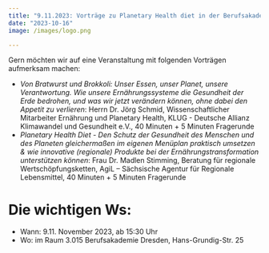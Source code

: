 ```yaml
---
title: "9.11.2023: Vorträge zu Planetary Health diet in der Berufsakademie"
date: "2023-10-16"
image: /images/logo.png

---
```


Gern möchten wir auf eine Veranstaltung mit folgenden Vorträgen aufmerksam machen:

* *Von Bratwurst und Brokkoli: Unser Essen, unser Planet, unsere Verantwortung. Wie unsere Ernährungssysteme die Gesundheit der Erde bedrohen, und was wir jetzt verändern können, ohne dabei den Appetit zu verlieren*: Herrn Dr. Jörg Schmid, Wissenschaftlicher Mitarbeiter Ernährung und Planetary Health, KLUG - Deutsche Allianz Klimawandel und Gesundheit e.V., 40 Minuten + 5 Minuten Fragerunde
* *Planetary Health Diet - Den Schutz der Gesundheit des Menschen und des Planeten gleichermaßen im eigenen Menüplan praktisch umsetzen & wie innovative (regionale) Produkte bei der Ernährungstransformation unterstützen können*: Frau Dr. Madlen Stimming, Beratung für regionale Wertschöpfungsketten, AgiL – Sächsische Agentur für Regionale Lebensmittel, 40 Minuten + 5 Minuten Fragerunde

# Die wichtigen Ws:

* Wann: 9.11. November 2023, ab 15:30 Uhr
* Wo: im Raum 3.015 Berufsakademie Dresden, Hans-Grundig-Str. 25

